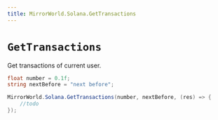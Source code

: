 ```yaml
---
title: MirrorWorld.Solana.GetTransactions
---
```


# `GetTransactions`

Get transactions of current user.
```csharp
float number = 0.1f;
string nextBefore = "next before";

MirrorWorld.Solana.GetTransactions(number, nextBefore, (res) => {
    //todo
});
```